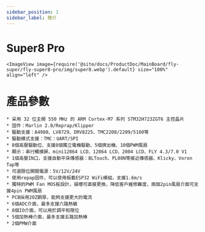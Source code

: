 ```yaml
---
sidebar_position: 1
sidebar_label: 簡介
---
```


# Super8 Pro
    
    <ImageView image={require('@site/docs/ProductDoc/MainBoard/fly-super/fly-super8-pro/img/super8.webp').default} size="100%" align="left" />


# 產品參數

    * 采用 32 位主頻 550 MHz 的 ARM Cortex-M7 系列 STM32H723ZGT6 主控晶片
    * 固件：Marlin 2.0/Reprap/Klipper
    * 驅動支援：A4988、LV8729、DRV8225、TMC2208/2209/5160等
    * 驅動模式支援：TMC：UART/SPI
    * 8個高壓驅動位、支援8個獨立電機驅動、5個擠出機、10個PWM風扇
    * 顯示：串行觸摸屏、mini12864 LCD、12864 LCD、2004 LCD、FLY 4.3/7.0 V1
    * 1個高壓IN口，支援自動平床傳感器：BLTouch、PL08N等接近傳感器、Klicky、Voron Tap等
    * 可選限位開關電源：5V/12V/24V
    * 使用repap固件，可以使用板載ESP32 WiFi模組，支援1.6m/s
    * 獨特的PWM Fan MOS板設計，損壞可直接更換，降低客戶維修難度，兩個2pin風扇介面可支援4pin PWM風扇
    * PCB採用2OZ銅厚，能夠支援更大的電流
    * 6個ADC介面，最多支援六路熱敏
    * 8個IO介面，可以用於調平和限位
    * 5個加熱棒介面，最多支援五路加熱棒
    * 2個PMW介面